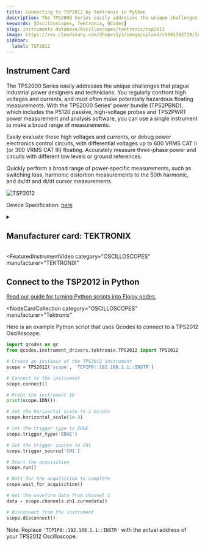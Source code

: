 ```yaml
---
title: Connecting to TSP2012 by Tektronix in Python
description: The TPS2000 Series easily addresses the unique challenges that plague industrial power designers and technicians. You regularly confront high voltages and currents, and must often make potentially hazardous floating measurements. With the TPS2000 Series' power bundle (TPS2PBND), which includes the P5120 passive, high-voltage probes and TPS2PWR1 power measurement and analysis software, you can use a single instrument to make a broad range of measurements.  Easily evaluate these high voltages and currents, or debug power electronics control circuits, with differential voltages up to 600 VRMS CAT II (or 300 VRMS CAT III) floating. Accurately measure three-phase power and circuits with different low levels or ground references.  Quickly perform a broad range of power-specific measurements, such as switching loss, harmonic distortion measurements to the 50th harmonic, and dv/dt and di/dt cursor measurements.
keywords: [Oscilloscopes, Tektronix, QCodes]
slug: instruments-database/Oscilloscopes/tektronix/tsp2012
image: https://res.cloudinary.com/dhopxs1y3/image/upload/v1691782739/Instruments/Oscilloscopes/TSP2012/TSP2012.jpg
sidebar:
  label: TSP2012
---
```



## Instrument Card

The TPS2000 Series easily addresses the unique challenges that plague industrial power designers and technicians. You regularly confront high voltages and currents, and must often make potentially hazardous floating measurements. With the TPS2000 Series' power bundle (TPS2PBND), which includes the P5120 passive, high-voltage probes and TPS2PWR1 power measurement and analysis software, you can use a single instrument to make a broad range of measurements.

Easily evaluate these high voltages and currents, or debug power electronics control circuits, with differential voltages up to 600 VRMS CAT II (or 300 VRMS CAT III) floating. Accurately measure three-phase power and circuits with different low levels or ground references.

Quickly perform a broad range of power-specific measurements, such as switching loss, harmonic distortion measurements to the 50th harmonic, and dv/dt and di/dt cursor measurements.

![TSP2012](https://res.cloudinary.com/dhopxs1y3/image/upload/v1691782739/Instruments/Oscilloscopes/TSP2012/TSP2012.jpg)

Device Specification: [here](https://www.testequipmenthq.com/datasheets/TEKTRONIX-TPS2012-Datasheet.pdf)

<details style={{ marginTop: "15px"}}>
<summary><h2 style={{display:'inline'}}>Manufacturer card: TEKTRONIX</h2></summary>

![TEKTRONIX](https://res.cloudinary.com/dhopxs1y3/image/upload/v1692806108/Instruments/Vendor%20Logos/Tektronix.png)

Tektronix, Inc., historically widely known as Tek, is an American company best known for manufacturing test and measurement devices such as [oscilloscopes](https://en.wikipedia.org/wiki/Oscilloscope), [logic analyzers](https://en.wikipedia.org/wiki/Logic_analyzer), and video and mobile test protocol equipment.

- Headquarters: USA
- Yearly Revenue (millions, USD): 5800
- Vendor Website: [here](https://www.tek.com/en)

</details>


<FeaturedInstrumentVideo
  category="OSCILLOSCOPES"
  manufacturer="TEKTRONIX"
></FeaturedInstrumentVideo>

## Connect to the TSP2012 in Python

[Read our guide for turning Python scripts into Flojoy nodes.](https://docs.flojoy.ai/contribution/blocks/custom-flojoy-block/)


<Tabs>
<TabItem value="Flojoy" label="Flojoy" className="flojoy-instrument-tabs">

<NodeCardCollection
  category="OSCILLOSCOPES"
  manufacturer="Tektronix"
></NodeCardCollection>

</TabItem>
<TabItem value="QCodes" label="QCodes">

Here is an example Python script that uses Qcodes to connect to a TPS2012 Oscilloscope:

```python
import qcodes as qc
from qcodes.instrument_drivers.tektronix.TPS2012 import TPS2012

# Create an instance of the TPS2012 instrument
scope = TPS2012('scope', 'TCPIP0::192.168.1.1::INSTR')

# Connect to the instrument
scope.connect()

# Print the instrument ID
print(scope.IDN())

# Set the horizontal scale to 1 ms/div
scope.horizontal_scale(1e-3)

# Set the trigger type to EDGE
scope.trigger_type('EDGE')

# Set the trigger source to CH1
scope.trigger_source('CH1')

# Start the acquisition
scope.run()

# Wait for the acquisition to complete
scope.wait_for_acquisition()

# Get the waveform data from channel 1
data = scope.channels.ch1.curvedata()

# Disconnect from the instrument
scope.disconnect()
```

Note: Replace `'TCPIP0::192.168.1.1::INSTR'` with the actual address of your TPS2012 Oscilloscope.

</TabItem>
</Tabs>
